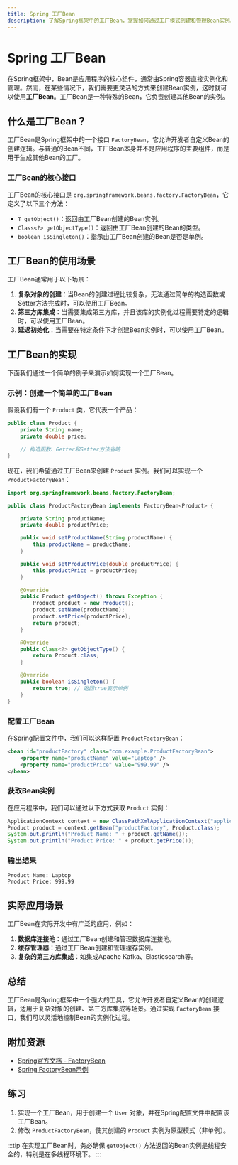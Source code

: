 ```yaml
---
title: Spring 工厂Bean
description: 了解Spring框架中的工厂Bean，掌握如何通过工厂模式创建和管理Bean实例。
---
```


# Spring 工厂Bean

在Spring框架中，Bean是应用程序的核心组件，通常由Spring容器直接实例化和管理。然而，在某些情况下，我们需要更灵活的方式来创建Bean实例，这时就可以使用**工厂Bean**。工厂Bean是一种特殊的Bean，它负责创建其他Bean的实例。

## 什么是工厂Bean？

工厂Bean是Spring框架中的一个接口 `FactoryBean`，它允许开发者自定义Bean的创建逻辑。与普通的Bean不同，工厂Bean本身并不是应用程序的主要组件，而是用于生成其他Bean的工厂。

### 工厂Bean的核心接口

工厂Bean的核心接口是 `org.springframework.beans.factory.FactoryBean`，它定义了以下三个方法：

- `T getObject()`：返回由工厂Bean创建的Bean实例。
- `Class<?> getObjectType()`：返回由工厂Bean创建的Bean的类型。
- `boolean isSingleton()`：指示由工厂Bean创建的Bean是否是单例。

## 工厂Bean的使用场景

工厂Bean通常用于以下场景：

1. **复杂对象的创建**：当Bean的创建过程比较复杂，无法通过简单的构造函数或Setter方法完成时，可以使用工厂Bean。
2. **第三方库集成**：当需要集成第三方库，并且该库的实例化过程需要特定的逻辑时，可以使用工厂Bean。
3. **延迟初始化**：当需要在特定条件下才创建Bean实例时，可以使用工厂Bean。

## 工厂Bean的实现

下面我们通过一个简单的例子来演示如何实现一个工厂Bean。

### 示例：创建一个简单的工厂Bean

假设我们有一个 `Product` 类，它代表一个产品：

```java
public class Product {
    private String name;
    private double price;

    // 构造函数、Getter和Setter方法省略
}
```

现在，我们希望通过工厂Bean来创建 `Product` 实例。我们可以实现一个 `ProductFactoryBean`：

```java
import org.springframework.beans.factory.FactoryBean;

public class ProductFactoryBean implements FactoryBean<Product> {

    private String productName;
    private double productPrice;

    public void setProductName(String productName) {
        this.productName = productName;
    }

    public void setProductPrice(double productPrice) {
        this.productPrice = productPrice;
    }

    @Override
    public Product getObject() throws Exception {
        Product product = new Product();
        product.setName(productName);
        product.setPrice(productPrice);
        return product;
    }

    @Override
    public Class<?> getObjectType() {
        return Product.class;
    }

    @Override
    public boolean isSingleton() {
        return true; // 返回true表示单例
    }
}
```

### 配置工厂Bean

在Spring配置文件中，我们可以这样配置 `ProductFactoryBean`：

```xml
<bean id="productFactory" class="com.example.ProductFactoryBean">
    <property name="productName" value="Laptop" />
    <property name="productPrice" value="999.99" />
</bean>
```

### 获取Bean实例

在应用程序中，我们可以通过以下方式获取 `Product` 实例：

```java
ApplicationContext context = new ClassPathXmlApplicationContext("applicationContext.xml");
Product product = context.getBean("productFactory", Product.class);
System.out.println("Product Name: " + product.getName());
System.out.println("Product Price: " + product.getPrice());
```

### 输出结果

```
Product Name: Laptop
Product Price: 999.99
```

## 实际应用场景

工厂Bean在实际开发中有广泛的应用，例如：

1. **数据库连接池**：通过工厂Bean创建和管理数据库连接池。
2. **缓存管理器**：通过工厂Bean创建和管理缓存实例。
3. **复杂的第三方库集成**：如集成Apache Kafka、Elasticsearch等。

## 总结

工厂Bean是Spring框架中一个强大的工具，它允许开发者自定义Bean的创建逻辑，适用于复杂对象的创建、第三方库集成等场景。通过实现 `FactoryBean` 接口，我们可以灵活地控制Bean的实例化过程。

## 附加资源

- [Spring官方文档 - FactoryBean](https://docs.spring.io/spring-framework/docs/current/reference/html/core.html#beans-factory-extension-factorybean)
- [Spring FactoryBean示例](https://www.baeldung.com/spring-factorybean)

## 练习

1. 实现一个工厂Bean，用于创建一个 `User` 对象，并在Spring配置文件中配置该工厂Bean。
2. 修改 `ProductFactoryBean`，使其创建的 `Product` 实例为原型模式（非单例）。

:::tip
在实现工厂Bean时，务必确保 `getObject()` 方法返回的Bean实例是线程安全的，特别是在多线程环境下。
:::